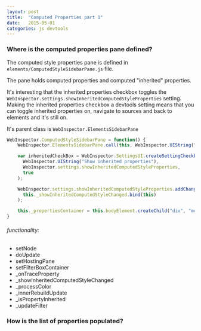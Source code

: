 ```yaml
---
layout: post
title:  "Computed Properties part 1"
date:   2015-05-01
categories: js devtools
---
```



### Where is the computed properties pane defined?

The computed style properties pane is defined in `elements/ComputedStyleSidebarPane.js` file.

The pane holds computed properties and computed "inherited" properties.

It's interesting that the inherited properties checkbox toggles the
`WebInspector.settings.showInheritedComputedStyleProperties` setting. Making the inherited properties checkbox a devtools setting means that you can toggle inherited properties on, navigate to sources and back to elements and it's still on.

It's parent class is `WebInspector.ElementsSidebarPane`

```js
WebInspector.ComputedStyleSidebarPane = function() {
    WebInspector.ElementsSidebarPane.call(this, WebInspector.UIString("Computed Style"));

    var inheritedCheckBox = WebInspector.SettingsUI.createSettingCheckbox(
      WebInspector.UIString("Show inherited properties"),
      WebInspector.settings.showInheritedComputedStyleProperties,
      true
    );

    WebInspector.settings.showInheritedComputedStyleProperties.addChangeListener(
      this._showInheritedComputedStyleChanged.bind(this)
    );

    this._propertiesContainer = this.bodyElement.createChild("div", "monospace");
}
```


###### functionality:
+ setNode
+ doUpdate
+ setHostingPane
+ setFilterBoxContainer
+ \_onTraceProperty
+ \_showInheritedComputedStyleChanged
+ \_processColor
+ \_innerRebuildUpdate
+ \_isPropertyInherited
+ \_updateFilter


### How is the list of properties populated?
